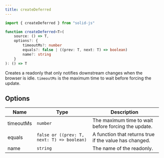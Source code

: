 ```yaml
---
title: createDeferred
---
```


```ts
import { createDeferred } from "solid-js"

function createDeferred<T>(
	source: () => T,
	options?: {
		timeoutMs?: number
		equals?: false | ((prev: T, next: T) => boolean)
		name?: string
	}
): () => T

```

Creates a readonly that only notifies downstream changes when the browser is idle. 
`timeoutMs` is the maximum time to wait before forcing the update.

## Options

| Name      | Type                                       | Description                                            |
| --------- | ------------------------------------------ | ------------------------------------------------------ |
| timeoutMs | `number`                                   | The maximum time to wait before forcing the update.    |
| equals    | `false or ((prev: T, next: T) => boolean)` | A function that returns true if the value has changed. |
| name      | `string`                                   | The name of the readonly.                              |

